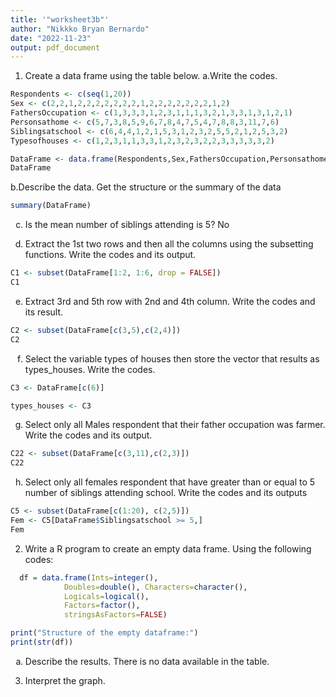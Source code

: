 ```yaml
---
title: '"worksheet3b"'
author: "Nikkko Bryan Bernardo"
date: "2022-11-23"
output: pdf_document
---
```


1. Create a data frame using the table below.
a.Write the codes.

```r
Respondents <- c(seq(1,20))
Sex <- c(2,2,1,2,2,2,2,2,2,2,1,2,2,2,2,2,2,2,1,2)
FathersOccupation <- c(1,3,3,3,1,2,3,1,1,1,3,2,1,3,3,1,3,1,2,1)
Personsathome <- c(5,7,3,8,5,9,6,7,8,4,7,5,4,7,8,8,3,11,7,6) 
Siblingsatschool <- c(6,4,4,1,2,1,5,3,1,2,3,2,5,5,2,1,2,5,3,2)
Typesofhouses <- c(1,2,3,1,1,3,3,1,2,3,2,3,2,2,3,3,3,3,3,2)

DataFrame <- data.frame(Respondents,Sex,FathersOccupation,Personsathome,Siblingsatschool,Typesofhouses)
DataFrame
```


b.Describe the data. Get the structure or the summary of the data

```r
summary(DataFrame)
```


c. Is the mean number of siblings attending is 5?
No 

d. Extract the 1st two rows and then all the columns using the subsetting functions.
Write the codes and its output.

```r
C1 <- subset(DataFrame[1:2, 1:6, drop = FALSE])
C1
```
e. Extract 3rd and 5th row with 2nd and 4th column. Write the codes and its result.

```r

C2 <- subset(DataFrame[c(3,5),c(2,4)])
C2
```
f. Select the variable types of houses then store the vector that results as types_houses.
Write the codes.

```r
C3 <- DataFrame[c(6)]

types_houses <- C3
```


g. Select only all Males respondent that their father occupation was farmer. Write
the codes and its output.

```r
C22 <- subset(DataFrame[c(3,11),c(2,3)])
C22
```
h. Select only all females respondent that have greater than or equal to 5 number
of siblings attending school. Write the codes and its outputs

```r
C5 <- subset(DataFrame[c(1:20), c(2,5)])
Fem <- C5[DataFrame$Siblingsatschool >= 5,]
Fem
```
2. Write a R program to create an empty data frame. Using the following codes:

```r
  df = data.frame(Ints=integer(),
            Doubles=double(), Characters=character(),
            Logicals=logical(),
            Factors=factor(),
            stringsAsFactors=FALSE)

print("Structure of the empty dataframe:")
print(str(df))
```
a. Describe the results.
There is no data available in the table.

3. Interpret the graph.



